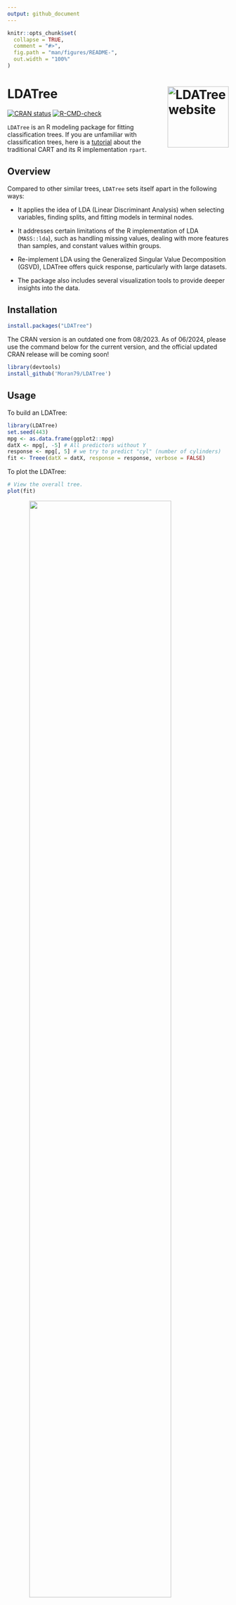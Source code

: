 ```yaml
---
output: github_document
---
```


<!-- README.md is generated from README.Rmd. Please edit that file -->

```r
knitr::opts_chunk$set(
  collapse = TRUE,
  comment = "#>",
  fig.path = "man/figures/README-",
  out.width = "100%"
)
```

# LDATree <a href="http://iamwangsiyu.com/LDATree/"><img src="man/figures/logo.png" align="right" height="139" alt="LDATree website" /></a>

<!-- badges: start -->
[![CRAN status](https://www.r-pkg.org/badges/version/LDATree)](https://CRAN.R-project.org/package=LDATree)
[![R-CMD-check](https://github.com/Moran79/LDATree/actions/workflows/R-CMD-check.yaml/badge.svg)](https://github.com/Moran79/LDATree/actions/workflows/R-CMD-check.yaml)
<!-- badges: end -->

`LDATree` is an R modeling package for fitting classification trees. If you are unfamiliar with classification trees, here is a [tutorial](http://www.sthda.com/english/articles/35-statistical-machine-learning-essentials/141-cart-model-decision-tree-essentials/) about the traditional CART and its R implementation `rpart`.

## Overview

Compared to other similar trees, `LDATree` sets itself apart in the following ways:

* It applies the idea of LDA (Linear Discriminant Analysis) when selecting variables, finding splits, and fitting models in terminal nodes.

* It addresses certain limitations of the R implementation of LDA (`MASS::lda`), such as handling missing values, dealing with more features than samples, and constant values within groups.

* Re-implement LDA using the Generalized Singular Value Decomposition (GSVD), LDATree offers quick response, particularly with large datasets.

* The package also includes several visualization tools to provide deeper insights into the data.

## Installation

``` r
install.packages("LDATree")
```

The CRAN version is an outdated one from 08/2023. As of 06/2024, please use the command below for the current version, and the official updated CRAN release will be coming soon!

```r
library(devtools)
install_github('Moran79/LDATree')
```

## Usage

To build an LDATree:

```r
library(LDATree)
set.seed(443)
mpg <- as.data.frame(ggplot2::mpg)
datX <- mpg[, -5] # All predictors without Y
response <- mpg[, 5] # we try to predict "cyl" (number of cylinders)
fit <- Treee(datX = datX, response = response, verbose = FALSE)
```

To plot the LDATree:

```r
# View the overall tree.
plot(fit)
```

<img src="man/figures/README-plot1-1.png" width="80%" style="display: block; margin: auto;" />

```r
# Three types of individual plots
# 1. Scatter plot on first two LD scores
plot(fit, datX = datX, response = response, node = 1)

# 2. Density plot on the first LD score
plot(fit, datX = datX, response = response, node = 3)

# 3. A message
plot(fit, datX = datX, response = response, node = 2)
```

To make predictions:

```r
# Prediction only.
predictions <- predict(fit, datX)
head(predictions)
```

```r
# A more informative prediction
predictions <- predict(fit, datX, type = "all")
head(predictions)
```


## Getting help

If you encounter a clear bug, please file an issue with a minimal reproducible example on [GitHub](https://github.com/Moran79/LDATree/issues)
